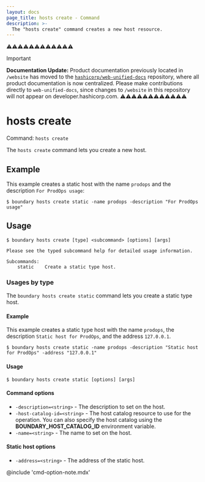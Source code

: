 ```yaml
---
layout: docs
page_title: hosts create - Command
description: >-
  The "hosts create" command creates a new host resource.
---
```


⚠️⚠️⚠️⚠️⚠️⚠️⚠️⚠️⚠️⚠️⚠️⚠️
> [!IMPORTANT]  
> **Documentation Update:** Product documentation previously located in `/website` has moved to the [`hashicorp/web-unified-docs`](https://github.com/hashicorp/web-unified-docs) repository, where all product documentation is now centralized. Please make contributions directly to `web-unified-docs`, since changes to `/website` in this repository will not appear on developer.hashicorp.com.
⚠️⚠️⚠️⚠️⚠️⚠️⚠️⚠️⚠️⚠️⚠️⚠️

# hosts create

Command: `hosts create`

The `hosts create` command lets you create a new host.

## Example

This example creates a static host with the name `prodops` and the description `For ProdOps usage`:

```shell-session
$ boundary hosts create static -name prodops -description "For ProdOps usage"
```

## Usage

<CodeBlockConfig hideClipboard>

```shell-session
$ boundary hosts create [type] <subcommand> [options] [args]

Please see the typed subcommand help for detailed usage information.

Subcommands:
    static    Create a static type host.
```

</CodeBlockConfig>

### Usages by type

The `boundary hosts create static` command lets you create a static type host.

#### Example

This example creates a static type host with the name `prodops`, the description `Static host for ProdOps`, and the address `127.0.0.1`.

```shell-session
$ boundary hosts create static -name prodops -description "Static host for ProdOps" -address "127.0.0.1"
```

#### Usage

<CodeBlockConfig hideClipboard>

```shell-session
$ boundary hosts create static [options] [args]
```

</CodeBlockConfig>

#### Command options

- `-description=<string>` - The description to set on the host.
- `-host-catalog-id=<string>` - The host catalog resource to use for the operation.
You can also specify the host catalog using the **BOUNDARY_HOST_CATALOG_ID** environment variable.
- `-name=<string>` - The name to set on the host.

#### Static host options

- `-address=<string>` - The address of the static host.

@include 'cmd-option-note.mdx'
